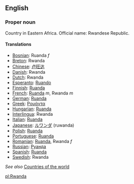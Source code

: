 ==English==

===Proper noun===

Country in Eastern Africa. Official name: Rwandese Republic.

====Translations====

*[[Bosnian]]: Ruanda ''f''
*[[Breton]]: Rwanda
*[[Chinese]]: [[卢旺达]]
*[[Danish]]: Rwanda
*[[Dutch]]: Rwanda
*[[Esperanto]]: [[Ruando]]
*[[Finnish]]: [[Ruanda]]
*[[French]]: [[Ruanda]] ''m'', Rwanda ''m''
*[[German]]: [[Ruanda]]
*[[Greek]]: [[Ρουάντα]]
*[[Hungarian]]: [[Ruanda]]
*[[Interlingua]]: Rwanda
*[[Italian]]: [[Ruanda]]
*[[Japanese]]: [[ルワンダ]] (ruwanda)
*[[Polish]]: [[Ruanda]]
*[[Portuguese]]: [[Ruanda]]
*[[Romanian]]: [[Ruanda]], Rwanda ''f''
*[[Russian]]: [[Руанда]]
*[[Spanish]]: [[Ruanda]]
*[[Swedish]]: Rwanda

''See also'' [[Countries of the world]]

[[pl:Rwanda]]